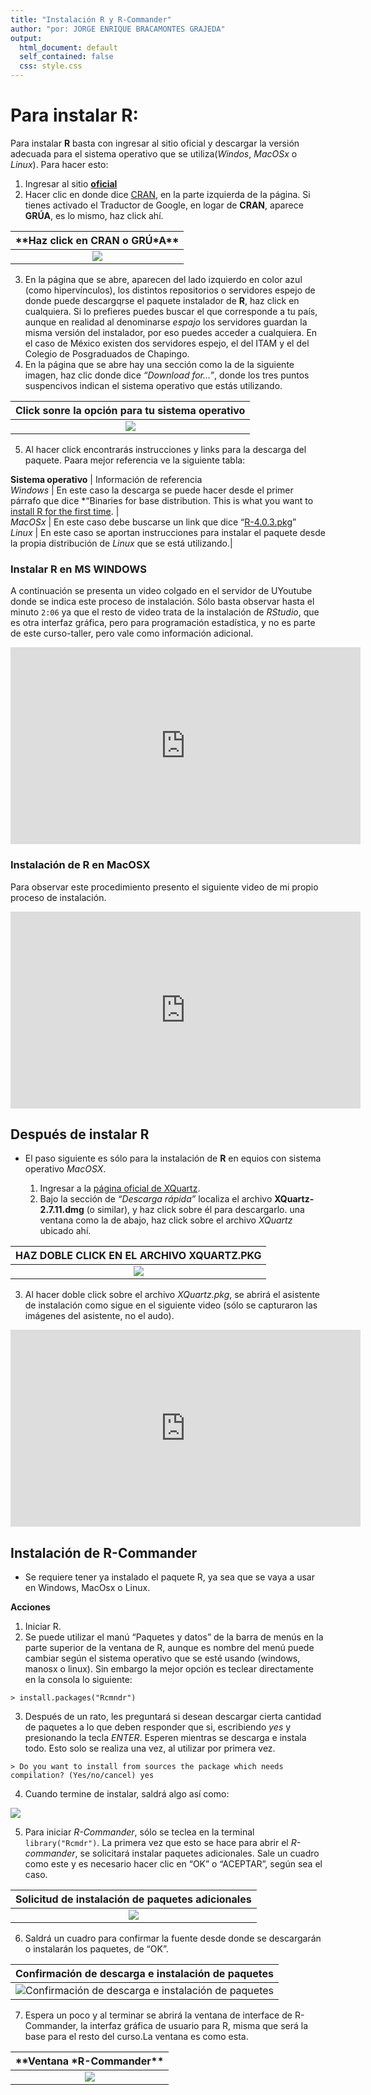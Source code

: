 ```yaml
---
title: "Instalación R y R-Commander"
author: "por: JORGE ENRIQUE BRACAMONTES GRAJEDA"
output:
  html_document: default
  self_contained: false
  css: style.css
---
```


# Para instalar R:

Para instalar **R** basta con ingresar al sitio oficial y descargar la versión adecuada para el sistema operativo que se utiliza(*Windos*, *MacOSx* o *Linux*). Para hacer esto:

1.  Ingresar al sitio [**oficial**](https://www.r-project.org/ "Sitio de R")
2.  Hacer clic en donde dice [CRAN](), en la parte izquierda de la página. Si tienes activado el Traductor de Google, en logar de **CRAN**, aparece **GRÚA**, es lo mismo, haz click ahí.

| **Haz click en CRAN o GRÚ*A** |
|:---:|
|      ![](img/cran.png)       |

3.  En la página que se abre, aparecen del lado izquierdo en color azul (como hipervínculos), los distintos repositorios o servidores espejo de donde puede descargqrse el paquete instalador de **R**, haz click en cualquiera. Si lo prefieres puedes buscar el que corresponde a tu país, aunque en realidad al denominarse *espajo* los servidores guardan la misma versión del instalador, por eso puedes acceder a cualquiera. En el caso de México existen dos servidores espejo, el del ITAM y el del Colegio de Posgraduados de Chapingo.
4.  En la página que se abre hay una sección como la de la siguiente imagen, haz clic donde dice *"Download for..."*, donde los tres puntos suspencivos indican el sistema operativo que estás utilizando.

| **Click sonre la opción para tu sistema operativo** |
|:---:|
|                  ![](img/rver.png)                  |

5.  Al hacer click encontrarás instrucciones y links para la descarga del paquete. Paara mejor referencia ve la siguiente tabla:

| **Sistema operativo**                 | Información de referencia                                 
| *Windows*                             | En este caso la descarga se puede hacer desde el primer párrafo que dice \*"Binaries for base distribution. This is what you want to [install R for the first time](https://cran.itam.mx/bin/windows/base/). |
| *MacOSx*                              | En este caso debe buscarse un link que dice "[R-4.0.3.pkg](https://cran.itam.mx/bin/macosx/R-4.0.3.pkg)"                                                    
| *Linux*                               | En este caso se aportan instrucciones para instalar el paquete desde la propia distribución de *Linux* que se está utilizando.|

### Instalar R en MS WINDOWS

A continuación se presenta un video colgado en el servidor de UYoutube donde se indica este proceso de instalación. Sólo basta observar hasta el minuto `2:06` ya que el resto de video trata de la instalación de *RStudio*, que es otra interfaz gráfica, pero para programación estadística, y no es parte de este curso-taller, pero vale como información adicional.

<iframe width="560" height="315" src="https://www.youtube.com/embed/DdHYjEtFz_k" frameborder="0" allow="accelerometer; autoplay; clipboard-write; encrypted-media; gyroscope; picture-in-picture" allowfullscreen></iframe>


### Instalación de R en MacOSX

Para observar este procedimiento presento el siguiente video de mi propio proceso de instalación.

<iframe width="560" height="315" src="https://www.youtube.com/embed/nJ0pVCFt8Tk" frameborder="0" allow="accelerometer; autoplay; clipboard-write; encrypted-media; gyroscope; picture-in-picture" allowfullscreen></iframe>




## Después de instalar **R**

-   El paso siguiente es sólo para la instalación de **R** en equios con sistema operativo *MacOSX*.

    1.  Ingresar a la [página oficial de XQuartz](https://www.xquartz.org/).
    2.  Bajo la sección de *"Descarga rápida"* localiza el archivo **XQuartz-2.7.11.dmg** (o similar), y haz click sobre él para descargarlo. una ventana como la de abajo, haz click sobre el archivo *XQuartz* ubicado ahí.

| **HAZ DOBLE CLICK EN EL ARCHIVO XQUARTZ.PKG** |
|:---------------------------------------------:|
|             ![](IMG/XQUARTZ.PNG)              |

3.  Al hacer doble click sobre el archivo *XQuartz.pkg*, se abrirá el asistente de instalación como sigue en el siguiente video (sólo se capturaron las imágenes del asistente, no el audo).

<iframe width="560" height="315" src="https://www.youtube-nocookie.com/embed/xcKODvGTx-g" frameborder="0" allow="accelerometer; autoplay; clipboard-write; encrypted-media; gyroscope; picture-in-picture" allowfullscreen></iframe>

## Instalación de R-Commander

+ Se requiere tener ya instalado el paquete R, ya sea que se vaya a usar en Windows, MacOsx o Linux.

**Acciones**

1. Iniciar R.
2. Se puede utilizar el manú "Paquetes y datos" de la barra de menús en la parte superior de la ventana de R, aunque es nombre del menú puede cambiar según el sistema operativo que se esté usando (windows, manosx o linux). Sin embargo la mejor opción es teclear directamente en la consola lo siguiente:

```
> install.packages("Rcmndr")
```

3. Después de un rato, les preguntará si desean descargar cierta cantidad de paquetes a lo que deben responder que si, escribiendo *yes* y presionando la tecla *ENTER*. Esperen mientras se descarga e instala todo. Esto solo se realiza una vez, al utilizar por primera vez.

``
> Do you want to install from sources the package which needs compilation? (Yes/no/cancel) yes 
``

4. Cuando termine de instalar, saldrá algo así como:

![](img/ins.png)

5. Para iniciar *R-Commander*, sólo se teclea en la terminal `library("Rcmdr")`. La primera vez que esto se hace para abrir el *R-commander*, se solicitará instalar paquetes adicionales.  Sale un cuadro como este y es necesario hacer clic en "OK" o "ACEPTAR", según sea el caso.

|**Solicitud de instalación de paquetes adicionales**|
|:---:|
|![](img/ins2.png)|

6. Saldrá un cuadro para confirmar la fuente desde donde se descargarán o instalarán los paquetes, de "OK".

|**Confirmación de descarga e instalación de paquetes**|
|:---:|
|![](img/ins3.png "Confirmación de descarga e instalación de paquetes")|

7. Espera un poco y al terminar se abrirá la ventana de interface de R-Commander, la interfaz gráfica de usuario para R, misma que será la base para el resto del curso.La ventana es como esta.

|**Ventana *R-Commander**|
|:---:|
|![](img/ventana1.png)|


